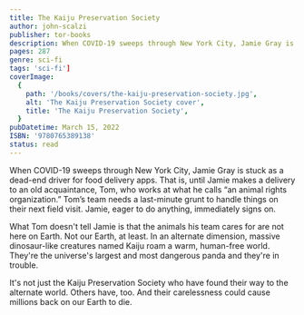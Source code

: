 ```yaml
---
title: The Kaiju Preservation Society
author: john-scalzi
publisher: tor-books
description: When COVID-19 sweeps through New York City, Jamie Gray is stuck as a dead-end driver for food delivery apps. That is, until Jamie makes a delivery to an old acquaintance, Tom, who works at what he calls “an animal rights organization.” Tom’s team needs a last-minute grunt to handle things on their next field visit. Jamie, eager to do anything, immediately signs on.
pages: 287
genre: sci-fi
tags: 'sci-fi']
coverImage:
  {
    path: '/books/covers/the-kaiju-preservation-society.jpg',
    alt: 'The Kaiju Preservation Society cover',
    title: 'The Kaiju Preservation Society',
  }
pubDatetime: March 15, 2022
ISBN: '9780765389138'
status: read
---
```


When COVID-19 sweeps through New York City, Jamie Gray is stuck as a dead-end driver for food delivery apps. That is, until Jamie makes a delivery to an old acquaintance, Tom, who works at what he calls “an animal rights organization.” Tom’s team needs a last-minute grunt to handle things on their next field visit. Jamie, eager to do anything, immediately signs on.

What Tom doesn't tell Jamie is that the animals his team cares for are not here on Earth. Not our Earth, at least. In an alternate dimension, massive dinosaur-like creatures named Kaiju roam a warm, human-free world. They're the universe's largest and most dangerous panda and they're in trouble.

It's not just the Kaiju Preservation Society who have found their way to the alternate world. Others have, too. And their carelessness could cause millions back on our Earth to die.
